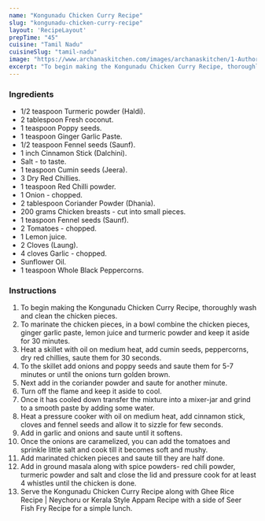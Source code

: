 ---
name: "Kongunadu Chicken Curry Recipe"
slug: "kongunadu-chicken-curry-recipe"
layout: 'RecipeLayout'
prepTime: "45"
cuisine: "Tamil Nadu"
cuisineSlug: "tamil-nadu"
image: "https://www.archanaskitchen.com/images/archanaskitchen/1-Author/sibyl_sunitha/Kongunadu_Chicken_Curry_Recipe.jpg"
excerpt: "To begin making the Kongunadu Chicken Curry Recipe, thoroughly wash and clean the chicken pieces"
---

### Ingredients

- 1/2 teaspoon Turmeric powder (Haldi).
- 2 tablespoon Fresh coconut.
- 1 teaspoon Poppy seeds.
- 1 teaspoon Ginger Garlic Paste.
- 1/2 teaspoon Fennel seeds (Saunf).
- 1 inch Cinnamon Stick (Dalchini).
- Salt - to taste.
- 1 teaspoon Cumin seeds (Jeera).
- 3 Dry Red Chillies.
- 1 teaspoon Red Chilli powder.
- 1 Onion - chopped.
- 2 tablespoon Coriander Powder (Dhania).
- 200 grams Chicken breasts - cut into small pieces.
- 1 teaspoon Fennel seeds (Saunf).
- 2 Tomatoes - chopped.
- 1 Lemon juice.
- 2 Cloves (Laung).
- 4 cloves Garlic - chopped.
- Sunflower Oil.
- 1 teaspoon Whole Black Peppercorns.

### Instructions

1. To begin making the Kongunadu Chicken Curry Recipe, thoroughly wash and clean the chicken pieces.
1. To marinate the chicken pieces, in a bowl combine the chicken pieces, ginger garlic paste, lemon juice and turmeric powder and keep it aside for 30 minutes.
1. Heat a skillet with oil on medium heat, add cumin seeds, peppercorns, dry red chillies, saute them for 30 seconds.
1. To the skillet add onions and poppy seeds and saute them for 5-7 minutes or until the onions turn golden brown.
1. Next add in the coriander powder and saute for another minute.
1. Turn off the flame and keep it aside to cool.
1. Once it has cooled down transfer the mixture into a mixer-jar and grind to a smooth paste by adding some water.
1. Heat a pressure cooker with oil on medium heat, add cinnamon stick, cloves and fennel seeds and allow it to sizzle for few seconds.
1. Add in garlic and onions and saute until it softens.
1. Once the onions are caramelized, you can add the tomatoes and sprinkle little salt and cook till it becomes soft and  mushy.
1. Add marinated chicken pieces and saute till they are half done.
1. Add in ground masala along with spice powders- red chili powder, turmeric powder and salt and close the lid and pressure cook for at least 4 whistles until the chicken is done.
1. Serve the Kongunadu Chicken Curry Recipe along with Ghee Rice Recipe | Neychoru  or Kerala Style Appam Recipe with a side of Seer Fish Fry Recipe for a simple lunch.
